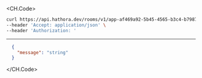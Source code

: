 
<CH.Code>
```bash Example Request
curl https://api.hathora.dev/rooms/v1/app-af469a92-5b45-4565-b3c4-b79878de67d2/suspend/2swovpy1fnunu \
--header 'Accept: application/json' \
--header 'Authorization: '
```
---

```json Example Response
  {
    "message": "string"
  }
```
</CH.Code>
